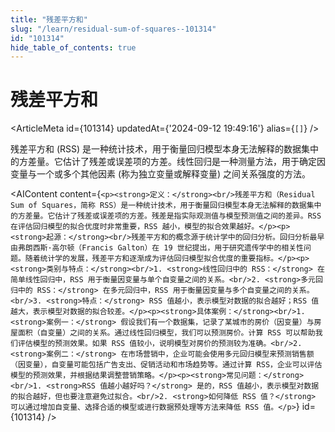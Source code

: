 ```yaml
---
title: "残差平方和"
slug: "/learn/residual-sum-of-squares--101314"
id: "101314"
hide_table_of_contents: true
---
```



# 残差平方和

<ArticleMeta id={101314} updatedAt={'2024-09-12 19:49:16'} alias={`[]`} />
<div className='border-solid border-b border-t-0 my-4 border-[var(--ifm-color-gray-300)]' />

残差平方和 (RSS) 是一种统计技术，用于衡量回归模型本身无法解释的数据集中的方差量。它估计了残差或误差项的方差。线性回归是一种测量方法，用于确定因变量与一个或多个其他因素 (称为独立变量或解释变量) 之间关系强度的方法。

<AIContent content={`<p><strong>定义：</strong><br/>残差平方和（Residual Sum of Squares，简称 RSS）是一种统计技术，用于衡量回归模型本身无法解释的数据集中的方差量。它估计了残差或误差项的方差。残差是指实际观测值与模型预测值之间的差异。RSS 在评估回归模型的拟合优度时非常重要，RSS 越小，模型的拟合效果越好。</p><p><strong>起源：</strong><br/>残差平方和的概念源于统计学中的回归分析。回归分析最早由弗朗西斯·高尔顿（Francis Galton）在 19 世纪提出，用于研究遗传学中的相关性问题。随着统计学的发展，残差平方和逐渐成为评估回归模型拟合优度的重要指标。</p><p><strong>类别与特点：</strong><br/>1. <strong>线性回归中的 RSS：</strong> 在简单线性回归中，RSS 用于衡量因变量与单个自变量之间的关系。<br/>2. <strong>多元回归中的 RSS：</strong> 在多元回归中，RSS 用于衡量因变量与多个自变量之间的关系。<br/>3. <strong>特点：</strong> RSS 值越小，表示模型对数据的拟合越好；RSS 值越大，表示模型对数据的拟合较差。</p><p><strong>具体案例：</strong><br/>1. <strong>案例一：</strong> 假设我们有一个数据集，记录了某城市的房价（因变量）与房屋面积（自变量）之间的关系。通过线性回归模型，我们可以预测房价。计算 RSS 可以帮助我们评估模型的预测效果。如果 RSS 值较小，说明模型对房价的预测较为准确。<br/>2. <strong>案例二：</strong> 在市场营销中，企业可能会使用多元回归模型来预测销售额（因变量），自变量可能包括广告支出、促销活动和市场趋势等。通过计算 RSS，企业可以评估模型的预测效果，并根据结果调整营销策略。</p><p><strong>常见问题：</strong><br/>1. <strong>RSS 值越小越好吗？</strong> 是的，RSS 值越小，表示模型对数据的拟合越好，但也要注意避免过拟合。<br/>2. <strong>如何降低 RSS 值？</strong> 可以通过增加自变量、选择合适的模型或进行数据预处理等方法来降低 RSS 值。</p>`} id={101314} />
